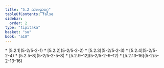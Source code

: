```yaml
---
title: "5.2 သာမညဝဂ္ဂ"
tableOfContents: false
sidebar:
  order: 2
type: "tipitaka"
basket: "su"
book: "a10"
---
```



<DynamicBreadcrumb />



<TableOfContents book="a10" section="5.2">
* [5.2.1](5-2/5-2-1)
* [5.2.2](5-2/5-2-2)
* [5.2.3](5-2/5-2-3)
* [5.2.4](5-2/5-2-4)
* [5.2.5–8](5-2/5-2-5–8)
* [5.2.9–12](5-2/5-2-9–12)
* [5.2.13–16](5-2/5-2-13–16)
</TableOfContents>